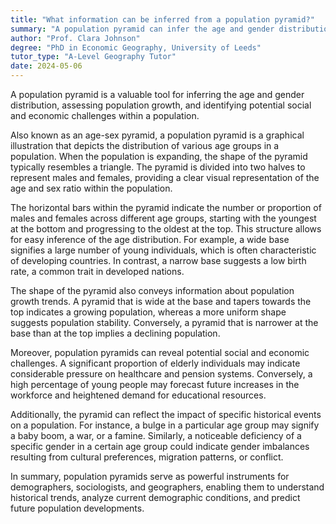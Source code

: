 ```yaml
---
title: "What information can be inferred from a population pyramid?"
summary: "A population pyramid can infer the age and gender distribution, population growth, and potential social and economic challenges of a population."
author: "Prof. Clara Johnson"
degree: "PhD in Economic Geography, University of Leeds"
tutor_type: "A-Level Geography Tutor"
date: 2024-05-06
---
```


A population pyramid is a valuable tool for inferring the age and gender distribution, assessing population growth, and identifying potential social and economic challenges within a population.

Also known as an age-sex pyramid, a population pyramid is a graphical illustration that depicts the distribution of various age groups in a population. When the population is expanding, the shape of the pyramid typically resembles a triangle. The pyramid is divided into two halves to represent males and females, providing a clear visual representation of the age and sex ratio within the population.

The horizontal bars within the pyramid indicate the number or proportion of males and females across different age groups, starting with the youngest at the bottom and progressing to the oldest at the top. This structure allows for easy inference of the age distribution. For example, a wide base signifies a large number of young individuals, which is often characteristic of developing countries. In contrast, a narrow base suggests a low birth rate, a common trait in developed nations.

The shape of the pyramid also conveys information about population growth trends. A pyramid that is wide at the base and tapers towards the top indicates a growing population, whereas a more uniform shape suggests population stability. Conversely, a pyramid that is narrower at the base than at the top implies a declining population.

Moreover, population pyramids can reveal potential social and economic challenges. A significant proportion of elderly individuals may indicate considerable pressure on healthcare and pension systems. Conversely, a high percentage of young people may forecast future increases in the workforce and heightened demand for educational resources.

Additionally, the pyramid can reflect the impact of specific historical events on a population. For instance, a bulge in a particular age group may signify a baby boom, a war, or a famine. Similarly, a noticeable deficiency of a specific gender in a certain age group could indicate gender imbalances resulting from cultural preferences, migration patterns, or conflict.

In summary, population pyramids serve as powerful instruments for demographers, sociologists, and geographers, enabling them to understand historical trends, analyze current demographic conditions, and predict future population developments.
    